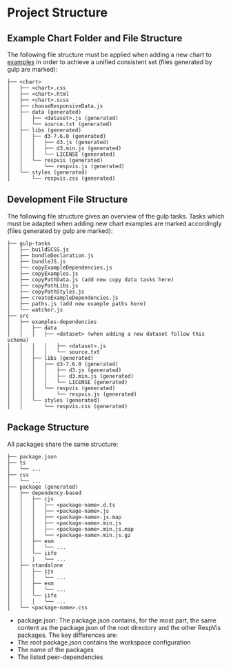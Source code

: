 
<Meta title='Contributing/Project Structure'/>

# Project Structure

## Example Chart Folder and File Structure

The following file structure must be applied when adding a new chart
to [examples](src/examples) in order to achieve a unified consistent
set (files generated by gulp are marked):

```
├── <chart>
│   ├── <chart>.css
│   ├── <chart>.html
│   ├── <chart>.scss
│   ├── chooseResponsiveData.js
│   ├── data (generated)
│   │   ├── <dataset>.js (generated)
│   │   └── source.txt (generated)
│   ├── libs (generated)
│   │   ├── d3-7.6.0 (generated)
│   │   │   ├── d3.js (generated)
│   │   │   ├── d3.min.js (generated)
│   │   │   └── LICENSE (generated)
│   │   └── respvis (generated)
│   │       └── respvis.js (generated)
│   └── styles (generated)
│       └── respvis.css (generated)
```



## Development File Structure

The following file structure gives an overview of the gulp
tasks. Tasks which must be adapted when adding new chart examples are
marked accordingly (files generated by gulp are marked):

```
├── gulp-tasks
│   ├── buildSCSS.js
│   ├── bundleDeclaration.js
│   ├── bundleJS.js
│   ├── copyExampleDependencies.js
│   ├── copyExamples.js
│   ├── copyPathData.js (add new copy data tasks here)
│   ├── copyPathLibs.js
│   ├── copyPathStyles.js
│   ├── createExampleDependencies.js
│   ├── paths.js (add new example paths here)
│   └── watcher.js
├── src
│   ├── examples-dependencies
│   │   ├── data
│   │   │   ├── <dataset> (when adding a new dataset follow this schema)
│   │   │   │   ├── <dataset>.js
│   │   │   │   └── source.txt
│   │   ├── libs (generated)
│   │   │   ├── d3-7.6.0 (generated)
│   │   │   │   ├── d3.js (generated)
│   │   │   │   ├── d3.min.js (generated)
│   │   │   │   └── LICENSE (generated)
│   │   │   └── respvis (generated)
│   │   │       └── respvis.js (generated)
│   │   └── styles (generated)
│   │       └── respvis.css (generated)
```


## Package Structure

All packages share the same structure:

```
├── package.json
├── ts
│   └── ...
├── css
│   └── ...
├── package (generated)
│   ├── dependency-based
│   │   ├── cjs
│   │   │   ├── <package-name>.d.ts
│   │   │   ├── <package-name>.js
│   │   │   ├── <package-name>.js.map
│   │   │   ├── <package-name>.min.js
│   │   │   ├── <package-name>.min.js.map
│   │   │   └── <package-name>.min.js.gz
│   │   ├── esm
│   │   │   └── ...
│   │   └── iife
│   │   │   └── ...
│   ├── standalone
│   │   ├── cjs
│   │   │   └── ...
│   │   ├── esm
│   │   │   └── ...
│   │   └── iife
│   │   │   └── ...
│   └── <package-name>.css
```

- package.json: The package.json contains, for the most part, the same content
as the package.json of the root directory and the other RespVis packages. The
key differences are:
- The root package.json contains the workspace configuration
- The name of the packages
- The listed peer-dependencies

